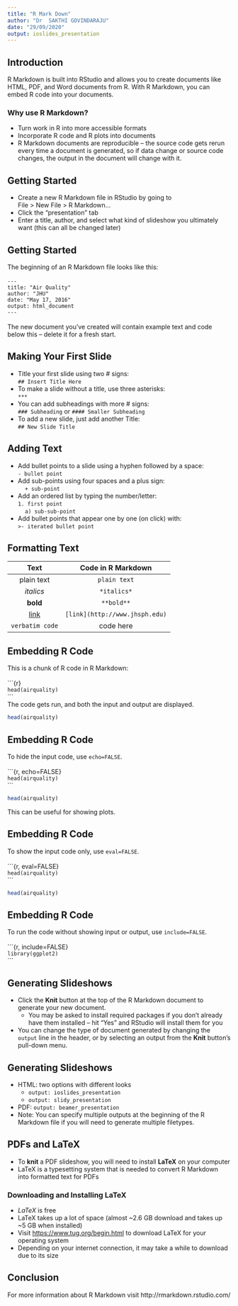 ---
title: "R Mark Down"
author: "Dr  SAKTHI GOVINDARAJU"
date: "29/09/2020"
output: ioslides_presentation
---

## Introduction

R Markdown is built into RStudio and allows you to create documents like HTML, PDF, and Word documents from R. With R Markdown, you can embed R code into your documents. 

### Why use R Markdown?
- Turn work in R into more accessible formats
- Incorporate R code and R plots into documents
- R Markdown documents are reproducible -- the source code gets rerun every time a document is generated, so if data change or source code changes, the output in the document will change with it. 

## Getting Started

- Create a new R Markdown file in RStudio by going to  
File > New File > R Markdown...
- Click the "presentation" tab
- Enter a title, author, and select what kind of slideshow you ultimately want (this can all be changed later)

## Getting Started
The beginning of an R Markdown file looks like this:<br><br>
`---`  
`title: "Air Quality"`  
`author: "JHU"`  
`date: "May 17, 2016"`  
`output: html_document`  
`---`<br><br>
The new document you've created will contain example text and code below this -- delete it for a fresh start.

## Making Your First Slide
- Title your first slide using two # signs: <br> `## Insert Title Here`
- To make a slide without a title, use three asterisks:<br> `***`
- You can add subheadings with more # signs: <br>
`### Subheading` or `#### Smaller Subheading`
- To add a new slide, just add another Title: <br> `## New Slide Title`

## Adding Text
- Add bullet points to a slide using a hyphen followed by a space: <br>
`- bullet point`
- Add sub-points using four spaces and a plus sign:<br>
&nbsp;&nbsp;&nbsp;&nbsp;`+ sub-point`
- Add an ordered list by typing the number/letter: <br>
`1. first point`<br>
&nbsp;&nbsp;&nbsp;&nbsp;`a) sub-sub-point`
- Add bullet points that appear one by one (on click) with:<br>
`>- iterated bullet point`

## Formatting Text
              Text                               Code in R Markdown
----------------------------------    ----------------------------------------
           plain text                              `plain text`  
           *italics*                               `*italics*`  
           **bold**                                `**bold**` 
  [link](http://www.jhsph.edu)          `[link](http://www.jhsph.edu)`  
          `verbatim code`                          ` `code here` `
 
## Embedding R Code
This is a chunk of R code in R Markdown:<br><br>
\`\`\`{r} <br>
`head(airquality)`<br>
\`\`\`  
The code gets run, and both the input and output are displayed.
```{r}
head(airquality)
```

## Embedding R Code
To hide the input code, use `echo=FALSE`.<br><br>
\`\`\`{r, echo=FALSE} <br>
`head(airquality)`<br>
\`\`\` 
```{r, echo=FALSE}
head(airquality)
```
This can be useful for showing plots.

## Embedding R Code
To show the input code only, use `eval=FALSE`.<br><br>
\`\`\`{r, eval=FALSE} <br>
`head(airquality)`<br>
\`\`\` 
```{r, eval=FALSE}
head(airquality)
```

## Embedding R Code
To run the code without showing input or output, use `include=FALSE`. <br><br>
\`\`\`{r, include=FALSE} <br>
`library(ggplot2)`<br>
\`\`\` 

## Generating Slideshows
- Click the **Knit** button at the top of the R Markdown document to generate your new document.
    + You may be asked to install required packages if you don't already have them installed -- hit "Yes" and RStudio will install them for you
- You can change the type of document generated by changing the `output` line in the header, or by selecting an output from the **Knit** button's pull-down menu.

## Generating Slideshows
- HTML: two options with different looks
    + `output: ioslides_presentation`
    + `output: slidy_presentation`
- PDF: `output: beamer_presentation`  
- Note: You can specify multiple outputs at the beginning of the R Markdown file if you will need to generate multiple filetypes. 

## PDFs and LaTeX
- To **knit** a PDF slideshow, you will need to install **LaTeX** on your computer
- LaTeX is a typesetting system that is needed to convert R Markdown into formatted text for PDFs

### Downloading and Installing LaTeX
- *LaTeX* is free
- LaTeX takes up a lot of space (almost ~2.6 GB download and takes up ~5 GB when installed)
- Visit [https://www.tug.org/begin.html](https://www.tug.org/begin.html) to download LaTeX for your operating system
- Depending on your internet connection, it may take a while to download due to its size 

## Conclusion

For more information about R Markdown visit http://rmarkdown.rstudio.com/